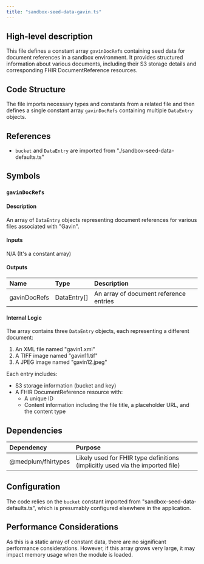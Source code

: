 ```yaml
---
title: "sandbox-seed-data-gavin.ts"
---
```


## High-level description
This file defines a constant array `gavinDocRefs` containing seed data for document references in a sandbox environment. It provides structured information about various documents, including their S3 storage details and corresponding FHIR DocumentReference resources.

## Code Structure
The file imports necessary types and constants from a related file and then defines a single constant array `gavinDocRefs` containing multiple `DataEntry` objects.

## References
- `bucket` and `DataEntry` are imported from "./sandbox-seed-data-defaults.ts"

## Symbols

### `gavinDocRefs`
#### Description
An array of `DataEntry` objects representing document references for various files associated with "Gavin".

#### Inputs
N/A (It's a constant array)

#### Outputs
| Name | Type | Description |
|:-----|:-----|:------------|
| gavinDocRefs | DataEntry[] | An array of document reference entries |

#### Internal Logic
The array contains three `DataEntry` objects, each representing a different document:
1. An XML file named "gavin1.xml"
2. A TIFF image named "gavin11.tif"
3. A JPEG image named "gavin12.jpeg"

Each entry includes:
- S3 storage information (bucket and key)
- A FHIR DocumentReference resource with:
  - A unique ID
  - Content information including the file title, a placeholder URL, and the content type

## Dependencies
| Dependency | Purpose |
|:-----------|:--------|
| @medplum/fhirtypes | Likely used for FHIR type definitions (implicitly used via the imported file) |

## Configuration
The code relies on the `bucket` constant imported from "sandbox-seed-data-defaults.ts", which is presumably configured elsewhere in the application.

## Performance Considerations
As this is a static array of constant data, there are no significant performance considerations. However, if this array grows very large, it may impact memory usage when the module is loaded.